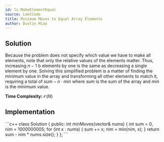 ```yaml
---
id: lc-MakeElementEqual
source: LeetCode
title: Minimum Moves to Equal Array Elements
author: Dustin Miao
---
```


## Solution

Because the problem does not specify which value we have to make all elements, note that only the relative values of the elements matter. Thus, increasing $n - 1$ b elements by one is the same as decreasing a single element by one. Solving this simplified problem is a matter of finding the minimum value in the array and transforming all other elements to match it, requiring a total of $sum - n \cdot min$ where $sum$ is the sum of the array and $min$ is the minimum value.

**Time Complexity:** $\mathcal{O}(N)$

## Implementation

<LanguageSection>
<CPPSection>
```c++
class Solution {
public:
	int minMoves(vector<int>& nums) {
		int sum = 0, nim = 1000000005;
		for (int x : nums) {
			sum += x;
			nim = min(nim, x);
		}
		return sum - nim * nums.size();
	}
};
```
</CPPSection>
</LanguageSection>
